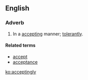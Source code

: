 ==English==

===Adverb===
{{en-adv}}

# In a [[accepting]] manner; [[tolerantly]].

====Related terms====
* [[accept]]
* [[acceptance]]

[[ko:acceptingly]]